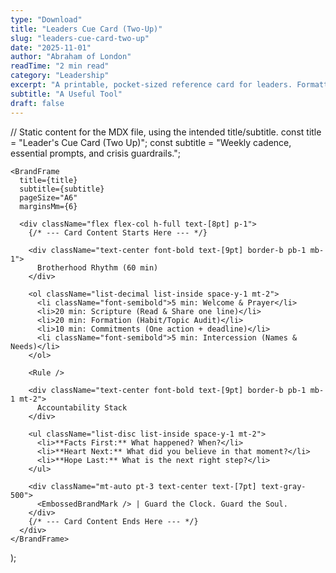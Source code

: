 ```yaml
---
type: "Download"
title: "Leaders Cue Card (Two-Up)"
slug: "leaders-cue-card-two-up"
date: "2025-11-01"
author: "Abraham of London"
readTime: "2 min read"
category: "Leadership"
excerpt: "A printable, pocket-sized reference card for leaders. Formatted two-up for A4/Letter."
subtitle: "A Useful Tool"
draft: false
---
```



  // Static content for the MDX file, using the intended title/subtitle.
  const title = "Leader's Cue Card (Two Up)";
  const subtitle = "Weekly cadence, essential prompts, and crisis guardrails.";

    <BrandFrame
      title={title}
      subtitle={subtitle}
      pageSize="A6"
      marginsMm={6}

> 
      <div className="flex flex-col h-full text-[8pt] p-1">
        {/* --- Card Content Starts Here --- */}

        <div className="text-center font-bold text-[9pt] border-b pb-1 mb-1">
          Brotherhood Rhythm (60 min)
        </div>

        <ol className="list-decimal list-inside space-y-1 mt-2">
          <li className="font-semibold">5 min: Welcome & Prayer</li>
          <li>20 min: Scripture (Read & Share one line)</li>
          <li>20 min: Formation (Habit/Topic Audit)</li>
          <li>10 min: Commitments (One action + deadline)</li>
          <li className="font-semibold">5 min: Intercession (Names & Needs)</li>
        </ol>

        <Rule />

        <div className="text-center font-bold text-[9pt] border-b pb-1 mb-1 mt-2">
          Accountability Stack
        </div>

        <ul className="list-disc list-inside space-y-1 mt-2">
          <li>**Facts First:** What happened? When?</li>
          <li>**Heart Next:** What did you believe in that moment?</li>
          <li>**Hope Last:** What is the next right step?</li>
        </ul>

        <div className="mt-auto pt-3 text-center text-[7pt] text-gray-500">
          <EmbossedBrandMark /> | Guard the Clock. Guard the Soul.
        </div>
        {/* --- Card Content Ends Here --- */}
      </div>
    </BrandFrame>
  );


